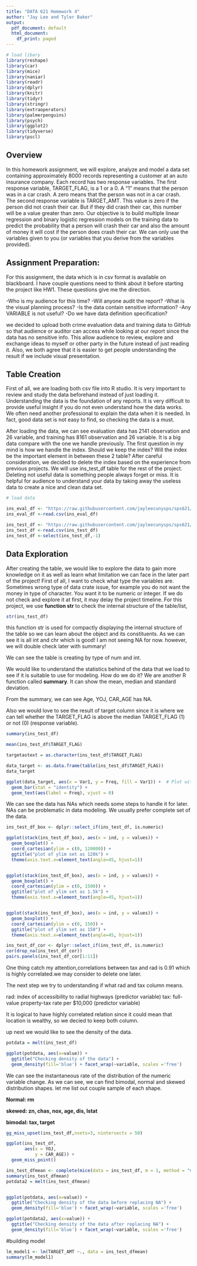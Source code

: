 ```yaml
---
title: "DATA 621 Homework 4"
author: "Jay Lee and Tyler Baker"
output:
  pdf_document: default
  html_document:
    df_print: paged
---
```


```r
# load libary
library(reshape)
library(car)
library(mice)
library(naniar)
library(readr)
library(dplyr)
library(knitr)
library(tidyr)
library(stringr)
library(extraoperators)
library(palmerpenguins)
library(psych)
library(ggplot2)
library(tidyverse)
library(pscl)

```


## Overview

In this homework assignment, we will explore, analyze and model a data set containing approximately 8000
records representing a customer at an auto insurance company. Each record has two response variables. The
first response variable, TARGET_FLAG, is a 1 or a 0. A “1” means that the person was in a car crash. A zero
means that the person was not in a car crash. The second response variable is TARGET_AMT. This value is zero
if the person did not crash their car. But if they did crash their car, this number will be a value greater than zero.
Our objective is to build multiple linear regression and binary logistic regression models on the training data
to predict the probability that a person will crash their car and also the amount of money it will cost if the person
does crash their car. We can only use the variables given to you (or variables that you derive from the variables
provided).


## Assignment Preparation:

For this assignment, the data which is in csv format is available on blackboard. I have couple questions need to think about it before starting the project like HW1. These questions give me the direction.

-Who is my audience for this time?
-Will anyone audit the report?
-What is the visual planning process?
-Is the data contain sensitive information?
-Any VARIABLE is not useful?
-Do we have data definition specification?

we decided to upload both crime evaluation data and training data to GitHub so that audience or auditor can access while looking at our report since the data has no sensitive info. This allow audience to review, explore and exchange ideas to myself or other party in the future instead of just reading it. Also, we both agree that it is easier to get people understanding the result if we include visual presentation. 

## Table Creation

First of all, we are loading both csv file into R studio. It is very important to review and study the data beforehand instead of just loading it. Understanding the data is the foundation of any reports. It is very difficult to provide useful insight if you do not even understand how the data works. We often need another professional to explain the data when it is needed. In fact, good data set is not easy to find, so checking the data is a must. 

After loading the data, we can see evaluation data has 2141 observation and 26 variable, and training has 8161 observation and 26 variable. It is a big data compare with the one we handle previously. The first question in my mind is how we handle the index. Should we keep the index? Will the index be the important element in between these 2 table? After careful consideration, we decided to delete the index based on the experience from previous projects. We will use ins_test_df table for the rest of the project. Deleting not useful data is something people always forget or miss. It is helpful for audience to understand your data by taking away the useless data to create a nice and clean data set.


```r
# load data

ins_eval_df <- "https://raw.githubusercontent.com/jayleecunysps/sps621/main/insurance-evaluation-data.csv"
ins_eval_df <-read.csv(ins_eval_df)

ins_test_df <- "https://raw.githubusercontent.com/jayleecunysps/sps621/main/insurance_training_data.csv"
ins_test_df <-read.csv(ins_test_df)
ins_test_df <-select(ins_test_df,-1)


```

## Data Exploration

After creating the table, we would like to explore the data to gain more knowledge on it as well as learn what limitation we can face in the later part of the project!
First of all, I want to check what type the variables are. Sometimes wrong type of data crate issue, for example you do not want the money in type of character. You want it to be numeric or integer. If we do not check and explore it at first, it may delay the project timeline.
For this project, we use **function str** to check the internal structure of the table/list, 


```r
str(ins_test_df)
```

this function str is used for compactly displaying the internal structure of the table so we can learn about the object and its constituents. As we can see it is all int and chr which is good! I am not seeing NA for now. however, we will double check later with summary!

We can see the table is creating by type of num and int.

We would like to understand the statistics behind of the data that we load to see if it is suitable to use for modeling. How do we do it? We are another R function called **summary**. It can show the mean, median and standard deviation.

From the summary, we can see Age, YOJ, CAR_AGE has NA.

Also we would love to see the result of target column since it is where we can tell whether the TARGET_FLAG is above the median TARGET_FLAG (1) or not (0) (response variable).



```r
summary(ins_test_df)

mean(ins_test_df$TARGET_FLAG)

targetastext = as.character(ins_test_df$TARGET_FLAG)

data_target <- as.data.frame(table(ins_test_df$TARGET_FLAG))
data_target

ggplot(data_target, aes(x = Var1, y = Freq, fill = Var1)) +  # Plot with values on top
  geom_bar(stat = "identity") +
  geom_text(aes(label = Freq), vjust = 0)


```

We can see the data has NAs which needs some steps to handle it for later. NAs can be problematic in data modeling. We usually prefer complete set of the data. 

```r

ins_test_df_box <- dplyr::select_if(ins_test_df, is.numeric)

ggplot(stack(ins_test_df_box), aes(x = ind, y = values)) + 
  geom_boxplot() +
  coord_cartesian(ylim = c(0, 120000)) +
  ggtitle("plot of ylim set as 120k") +
  theme(axis.text.x=element_text(angle=45, hjust=1)) 


ggplot(stack(ins_test_df_box), aes(x = ind, y = values)) + 
  geom_boxplot() +
  coord_cartesian(ylim = c(0, 1500)) +
  ggtitle("plot of ylim set as 1.5k") +
  theme(axis.text.x=element_text(angle=45, hjust=1)) 


ggplot(stack(ins_test_df_box), aes(x = ind, y = values)) + 
  geom_boxplot() +
  coord_cartesian(ylim = c(0, 150)) +
  ggtitle("plot of ylim set as 150") +
  theme(axis.text.x=element_text(angle=45, hjust=1)) 

```



```r
ins_test_df_cor <- dplyr::select_if(ins_test_df, is.numeric)
cor(drop_na(ins_test_df_cor))
pairs.panels(ins_test_df_cor[1:11])
```
 
One thing catch my attention,correlations between tax and rad is 0.91 which is highly correlated.we may consider to delete one later.

The next step we try to understanding if what rad and tax column means.
 
rad: index of accessibility to radial highways (predictor variable)
tax: full-value property-tax rate per $10,000 (predictor variable)
 
It is logical to have highly correlated relation since it could mean that location is wealthy, so we decied to keep both column.
 
up next we would like to see the density of the data.



```r

potdata = melt(ins_test_df)

ggplot(potdata, aes(x=value)) +
  ggtitle("Checking density of the data") +
  geom_density(fill='blue') + facet_wrap(~variable, scales ='free')

```
 We can see the instantaneous rate of the distribution of the numeric variable change. As we can see, we can find bimodal, normal and skewed distribution shapes. let me list out couple sample of each shape.
 
 **Normal: rm**
 
 **skewed: zn, chas, nox, age, dis, lstat** 
 
 **bimodal: tax, target** 

```r

gg_miss_upset(ins_test_df,nsets=3, nintersects = 50)
```


```r
ggplot(ins_test_df,
       aes(x = YOJ,
           y = CAR_AGE)) +
  geom_miss_point()
```




```r

ins_test_dfmean <- complete(mice(data = ins_test_df, m = 1, method = "mean"))
summary(ins_test_dfmean)
potdata2 = melt(ins_test_dfmean)


ggplot(potdata, aes(x=value)) +
  ggtitle("Checking density of the data before replacing NA") +
  geom_density(fill='blue') + facet_wrap(~variable, scales ='free')

ggplot(potdata2, aes(x=value)) +
  ggtitle("Checking density of the data after replacing NA") +
  geom_density(fill='blue') + facet_wrap(~variable, scales ='free')

```

#building model

```r
lm_model1 <- lm(TARGET_AMT ~., data = ins_test_dfmean)
summary(lm_model1)
```

